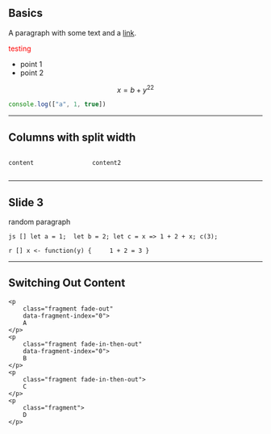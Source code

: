 

## Basics


A paragraph with some text and a [link](http://hakim.se).

<div style="color:red">
testing
</div>

- point 1
- point 2

$$
x = b + y^22
$$

```js
console.log(["a", 1, true])
```


---



## Columns with split width



<div class="columns">

<div class="text-centre" style="width:30%;">
    content
</div>

<div class="text-centre" style="width:70%;">
    content2
</div>

</div>

---



## Slide 3

random paragraph

```js []
let a = 1;
 let b = 2;
let c = x => 1 + 2 + x;
c(3);
```

```r []
x <- function(y) {
    1 + 2 = 3
}
```

---

## Switching Out Content

<!--
Each "advance the slide" triggers an action

here we use fragment-index to force
A and Bs action happens on the same key press
A's action mean it starts on and fades out
B's action means it starts off and fades in

The "fade-out" part of the fade-in-then-out action
always fades out at the start of the next action
(its not an action in its own right) i.e.
it will appear to happen at the same time as the 
next action
 -->


<div class="r-stack">
    <p 
        class="fragment fade-out"
        data-fragment-index="0">
        A 
    </p>
    <p 
        class="fragment fade-in-then-out" 
        data-fragment-index="0">
        B 
    </p>
    <p 
        class="fragment fade-in-then-out">
        C
    </p>
    <p
        class="fragment">
        D 
    </p>
</div>
